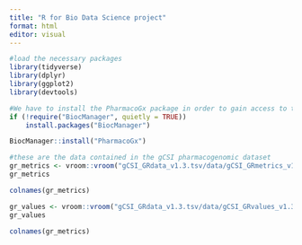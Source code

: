 ```yaml
---
title: "R for Bio Data Science project"
format: html
editor: visual
---
```


```r
#load the necessary packages
library(tidyverse)
library(dplyr)
library(ggplot2)
library(devtools)

```

```r
#We have to install the PharmacoGx package in order to gain access to the data
if (!require("BiocManager", quietly = TRUE))
    install.packages("BiocManager")

BiocManager::install("PharmacoGx")
```

```r
#these are the data contained in the gCSI pharmacogenomic dataset
gr_metrics <- vroom::vroom("gCSI_GRdata_v1.3.tsv/data/gCSI_GRmetrics_v1.3.tsv")
gr_metrics
```

```r
colnames(gr_metrics)
```

```r
gr_values <- vroom::vroom("gCSI_GRdata_v1.3.tsv/data/gCSI_GRvalues_v1.3.tsv")
gr_values
```

```r
colnames(gr_metrics)
```

```r

```
